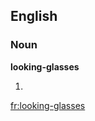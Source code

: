 ==English==

===Noun===
'''looking-glasses'''

# {{plural of|[[looking-glass]]}}

[[fr:looking-glasses]]